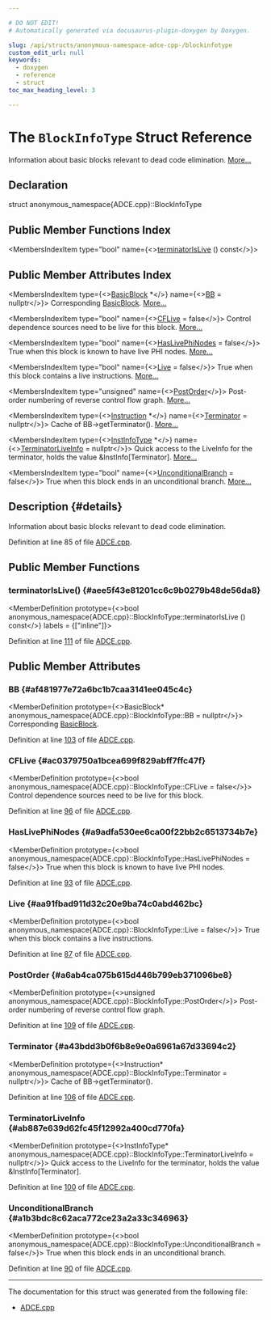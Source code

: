```yaml
---

# DO NOT EDIT!
# Automatically generated via docusaurus-plugin-doxygen by Doxygen.

slug: /api/structs/anonymous-namespace-adce-cpp-/blockinfotype
custom_edit_url: null
keywords:
  - doxygen
  - reference
  - struct
toc_max_heading_level: 3

---
```





# The `BlockInfoType` Struct Reference

<DoxygenPage pluginConfig={pluginConfig}>

Information about basic blocks relevant to dead code elimination. <a href="#details">More...</a>

## Declaration

<CodeBlock>struct anonymous_namespace{ADCE.cpp}::BlockInfoType</CodeBlock>

## Public Member Functions Index

<MembersIndex>

<MembersIndexItem
  type="bool"
  name={<><a href="#aee5f43e81201cc6c9b0279b48de56da8">terminatorIsLive</a> () const</>}>
</MembersIndexItem>

</MembersIndex>

## Public Member Attributes Index

<MembersIndex>

<MembersIndexItem
  type={<><a href="/docs/api/classes/llvm/basicblock">BasicBlock</a> &#42;</>}
  name={<><a href="#af481977e72a6bc1b7caa3141ee045c4c">BB</a> = nullptr</>}>
Corresponding <a href="/docs/api/classes/llvm/basicblock">BasicBlock</a>. <a href="#af481977e72a6bc1b7caa3141ee045c4c">More...</a>
</MembersIndexItem>

<MembersIndexItem
  type="bool"
  name={<><a href="#ac0379750a1bcea699f829abff7ffc47f">CFLive</a> = false</>}>
Control dependence sources need to be live for this block. <a href="#ac0379750a1bcea699f829abff7ffc47f">More...</a>
</MembersIndexItem>

<MembersIndexItem
  type="bool"
  name={<><a href="#a9adfa530ee6ca00f22bb2c6513734b7e">HasLivePhiNodes</a> = false</>}>
True when this block is known to have live PHI nodes. <a href="#a9adfa530ee6ca00f22bb2c6513734b7e">More...</a>
</MembersIndexItem>

<MembersIndexItem
  type="bool"
  name={<><a href="#aa91fbad911d32c20e9ba74c0abd462bc">Live</a> = false</>}>
True when this block contains a live instructions. <a href="#aa91fbad911d32c20e9ba74c0abd462bc">More...</a>
</MembersIndexItem>

<MembersIndexItem
  type="unsigned"
  name={<><a href="#a6ab4ca075b615d446b799eb371096be8">PostOrder</a></>}>
Post-order numbering of reverse control flow graph. <a href="#a6ab4ca075b615d446b799eb371096be8">More...</a>
</MembersIndexItem>

<MembersIndexItem
  type={<><a href="/docs/api/classes/llvm/instruction">Instruction</a> &#42;</>}
  name={<><a href="#a43bdd3b0f6b8e9e0a6961a67d33694c2">Terminator</a> = nullptr</>}>
Cache of BB-&gt;getTerminator(). <a href="#a43bdd3b0f6b8e9e0a6961a67d33694c2">More...</a>
</MembersIndexItem>

<MembersIndexItem
  type={<><a href="/docs/api/structs/anonymous-namespace-adce-cpp-/instinfotype">InstInfoType</a> &#42;</>}
  name={<><a href="#ab887e639d62fc45f12992a400cd770fa">TerminatorLiveInfo</a> = nullptr</>}>
Quick access to the LiveInfo for the terminator, holds the value &amp;InstInfo&#91;Terminator&#93;. <a href="#ab887e639d62fc45f12992a400cd770fa">More...</a>
</MembersIndexItem>

<MembersIndexItem
  type="bool"
  name={<><a href="#a1b3bdc8c62aca772ce23a2a33c346963">UnconditionalBranch</a> = false</>}>
True when this block ends in an unconditional branch. <a href="#a1b3bdc8c62aca772ce23a2a33c346963">More...</a>
</MembersIndexItem>

</MembersIndex>

## Description {#details}

Information about basic blocks relevant to dead code elimination.

Definition at line 85 of file <a href="/docs/api/files/lib/lib/transforms/lib/transforms/scalar/adce-cpp">ADCE.cpp</a>.

<SectionDefinition>

## Public Member Functions

### terminatorIsLive() {#aee5f43e81201cc6c9b0279b48de56da8}

<MemberDefinition
  prototype={<>bool anonymous&#95;namespace&#123;ADCE.cpp&#125;::BlockInfoType::terminatorIsLive () const</>}
  labels = {["inline"]}>

Definition at line <a href="/docs/api/files/lib/lib/transforms/lib/transforms/scalar/adce-cpp/#l00111">111</a> of file <a href="/docs/api/files/lib/lib/transforms/lib/transforms/scalar/adce-cpp">ADCE.cpp</a>.
</MemberDefinition>

</SectionDefinition>

<SectionDefinition>

## Public Member Attributes

### BB {#af481977e72a6bc1b7caa3141ee045c4c}

<MemberDefinition
  prototype={<>BasicBlock&#42; anonymous&#95;namespace&#123;ADCE.cpp&#125;::BlockInfoType::BB = nullptr</>}>
Corresponding <a href="/docs/api/classes/llvm/basicblock">BasicBlock</a>.

Definition at line <a href="/docs/api/files/lib/lib/transforms/lib/transforms/scalar/adce-cpp/#l00103">103</a> of file <a href="/docs/api/files/lib/lib/transforms/lib/transforms/scalar/adce-cpp">ADCE.cpp</a>.
</MemberDefinition>

### CFLive {#ac0379750a1bcea699f829abff7ffc47f}

<MemberDefinition
  prototype={<>bool anonymous&#95;namespace&#123;ADCE.cpp&#125;::BlockInfoType::CFLive = false</>}>
Control dependence sources need to be live for this block.

Definition at line <a href="/docs/api/files/lib/lib/transforms/lib/transforms/scalar/adce-cpp/#l00096">96</a> of file <a href="/docs/api/files/lib/lib/transforms/lib/transforms/scalar/adce-cpp">ADCE.cpp</a>.
</MemberDefinition>

### HasLivePhiNodes {#a9adfa530ee6ca00f22bb2c6513734b7e}

<MemberDefinition
  prototype={<>bool anonymous&#95;namespace&#123;ADCE.cpp&#125;::BlockInfoType::HasLivePhiNodes = false</>}>
True when this block is known to have live PHI nodes.

Definition at line <a href="/docs/api/files/lib/lib/transforms/lib/transforms/scalar/adce-cpp/#l00093">93</a> of file <a href="/docs/api/files/lib/lib/transforms/lib/transforms/scalar/adce-cpp">ADCE.cpp</a>.
</MemberDefinition>

### Live {#aa91fbad911d32c20e9ba74c0abd462bc}

<MemberDefinition
  prototype={<>bool anonymous&#95;namespace&#123;ADCE.cpp&#125;::BlockInfoType::Live = false</>}>
True when this block contains a live instructions.

Definition at line <a href="/docs/api/files/lib/lib/transforms/lib/transforms/scalar/adce-cpp/#l00087">87</a> of file <a href="/docs/api/files/lib/lib/transforms/lib/transforms/scalar/adce-cpp">ADCE.cpp</a>.
</MemberDefinition>

### PostOrder {#a6ab4ca075b615d446b799eb371096be8}

<MemberDefinition
  prototype={<>unsigned anonymous&#95;namespace&#123;ADCE.cpp&#125;::BlockInfoType::PostOrder</>}>
Post-order numbering of reverse control flow graph.

Definition at line <a href="/docs/api/files/lib/lib/transforms/lib/transforms/scalar/adce-cpp/#l00109">109</a> of file <a href="/docs/api/files/lib/lib/transforms/lib/transforms/scalar/adce-cpp">ADCE.cpp</a>.
</MemberDefinition>

### Terminator {#a43bdd3b0f6b8e9e0a6961a67d33694c2}

<MemberDefinition
  prototype={<>Instruction&#42; anonymous&#95;namespace&#123;ADCE.cpp&#125;::BlockInfoType::Terminator = nullptr</>}>
Cache of BB-&gt;getTerminator().

Definition at line <a href="/docs/api/files/lib/lib/transforms/lib/transforms/scalar/adce-cpp/#l00106">106</a> of file <a href="/docs/api/files/lib/lib/transforms/lib/transforms/scalar/adce-cpp">ADCE.cpp</a>.
</MemberDefinition>

### TerminatorLiveInfo {#ab887e639d62fc45f12992a400cd770fa}

<MemberDefinition
  prototype={<>InstInfoType&#42; anonymous&#95;namespace&#123;ADCE.cpp&#125;::BlockInfoType::TerminatorLiveInfo = nullptr</>}>
Quick access to the LiveInfo for the terminator, holds the value &amp;InstInfo&#91;Terminator&#93;.

Definition at line <a href="/docs/api/files/lib/lib/transforms/lib/transforms/scalar/adce-cpp/#l00100">100</a> of file <a href="/docs/api/files/lib/lib/transforms/lib/transforms/scalar/adce-cpp">ADCE.cpp</a>.
</MemberDefinition>

### UnconditionalBranch {#a1b3bdc8c62aca772ce23a2a33c346963}

<MemberDefinition
  prototype={<>bool anonymous&#95;namespace&#123;ADCE.cpp&#125;::BlockInfoType::UnconditionalBranch = false</>}>
True when this block ends in an unconditional branch.

Definition at line <a href="/docs/api/files/lib/lib/transforms/lib/transforms/scalar/adce-cpp/#l00090">90</a> of file <a href="/docs/api/files/lib/lib/transforms/lib/transforms/scalar/adce-cpp">ADCE.cpp</a>.
</MemberDefinition>

</SectionDefinition>

<hr/>

The documentation for this struct was generated from the following file:

<ul>
<li><a href="/docs/api/files/lib/lib/transforms/lib/transforms/scalar/adce-cpp">ADCE.cpp</a></li>
</ul>

</DoxygenPage>
